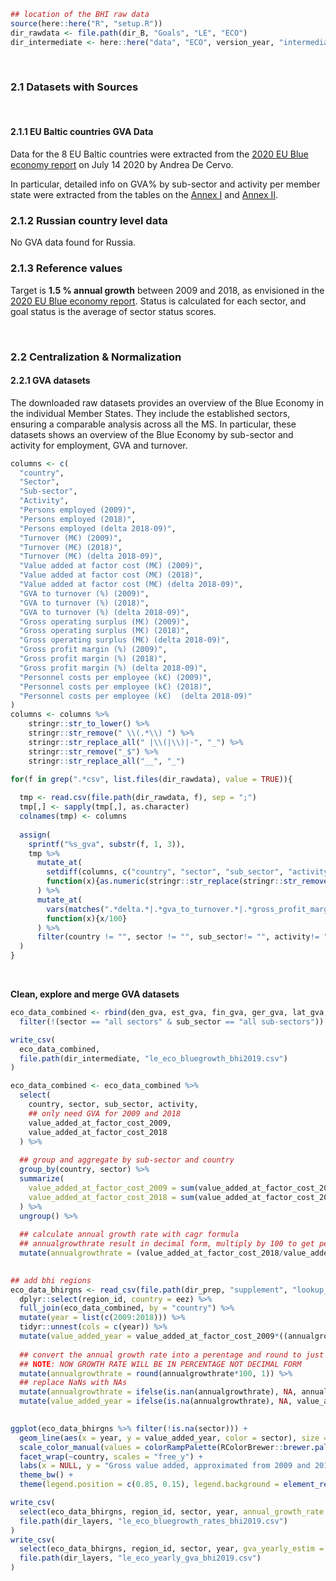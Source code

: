 
```r
## location of the BHI raw data
source(here::here("R", "setup.R"))
dir_rawdata <- file.path(dir_B, "Goals", "LE", "ECO")
dir_intermediate <- here::here("data", "ECO", version_year, "intermediate")
```
<br>


### 2.1 Datasets with Sources {-}
<br/>

#### 2.1.1 EU Baltic countries GVA Data {-}

Data for the 8 EU Baltic countries were extracted from the [2020 EU Blue economy report](https://ec.europa.eu/maritimeaffairs/sites/maritimeaffairs/files/2020_06_blueeconomy-2020-ld_final.pdf) on July 14 2020 by Andrea De Cervo. 

In particular, detailed info on GVA% by sub-sector and activity per member state were extracted from the tables on the [Annex I](https://ec.europa.eu/maritimeaffairs/sites/maritimeaffairs/files/2020_06_blueeconomy-2020-annexes-ld-part1_final.pdf) and [Annex II](https://ec.europa.eu/maritimeaffairs/sites/maritimeaffairs/files/2020_06_blueeconomy-2020-annexes-ld-part2_final.pdf).


### 2.1.2 Russian country level data {-}

No GVA data found for Russia.


### 2.1.3 Reference values {-}

Target is **1.5 % annual growth** between 2009 and 2018, as envisioned in the [2020 EU Blue economy report](https://ec.europa.eu/maritimeaffairs/sites/maritimeaffairs/files/2020_06_blueeconomy-2020-ld_final.pdf). 
Status is calculated for each sector, and goal status is the average of sector status scores. 

<br>

### 2.2 Centralization & Normalization {-}

#### 2.2.1 GVA datasets {-}

The downloaded raw datasets provides an overview of the Blue Economy in the individual Member States. 
They include the established sectors, ensuring a comparable analysis across all the MS. 
In particular, these datasets shows an overview of the Blue Economy by sub-sector and activity for employment, GVA and turnover.

```r

columns <- c(
  "country",
  "Sector",
  "Sub-sector",
  "Activity",
  "Persons employed (2009)",
  "Persons employed (2018)",
  "Persons employed (delta 2018-09)",
  "Turnover (M€) (2009)",
  "Turnover (M€) (2018)",
  "Turnover (M€) (delta 2018-09)",
  "Value added at factor cost (M€) (2009)",
  "Value added at factor cost (M€) (2018)",
  "Value added at factor cost (M€) (delta 2018-09)",
  "GVA to turnover (%) (2009)",
  "GVA to turnover (%) (2018)",
  "GVA to turnover (%) (delta 2018-09)",
  "Gross operating surplus (M€) (2009)",
  "Gross operating surplus (M€) (2018)",
  "Gross operating surplus (M€) (delta 2018-09)",
  "Gross profit margin (%) (2009)",
  "Gross profit margin (%) (2018)",
  "Gross profit margin (%) (delta 2018-09)",
  "Personnel costs per employee (k€) (2009)",
  "Personnel costs per employee (k€) (2018)",
  "Personnel costs per employee (k€)  (delta 2018-09)"
) 
columns <- columns %>% 
    stringr::str_to_lower() %>% 
    stringr::str_remove(" \\(.*\\) ") %>% 
    stringr::str_replace_all(" |\\(|\\)|-", "_") %>% 
    stringr::str_remove("_$") %>% 
    stringr::str_replace_all("__", "_")

for(f in grep(".*csv", list.files(dir_rawdata), value = TRUE)){
  
  tmp <- read.csv(file.path(dir_rawdata, f), sep = ";")
  tmp[,] <- sapply(tmp[,], as.character)
  colnames(tmp) <- columns
  
  assign(
    sprintf("%s_gva", substr(f, 1, 3)),
    tmp %>% 
      mutate_at(
        setdiff(columns, c("country", "sector", "sub_sector", "activity")), 
        function(x){as.numeric(stringr::str_replace(stringr::str_remove(x, "%| |-$"), ",", "."))}
      ) %>% 
      mutate_at(
        vars(matches(".*delta.*|.*gva_to_turnover.*|.*gross_profit_margin.*")), 
        function(x){x/100}
      ) %>% 
      filter(country != "", sector != "", sub_sector!= "", activity!= "")
  )
}
```

<br>

**Clean, explore and merge GVA datasets**

```r

eco_data_combined <- rbind(den_gva, est_gva, fin_gva, ger_gva, lat_gva, lit_gva, pol_gva, swe_gva) %>% 
  filter(!(sector == "all sectors" & sub_sector == "all sub-sectors"))

write_csv(
  eco_data_combined,
  file.path(dir_intermediate, "le_eco_bluegrowth_bhi2019.csv")
)

eco_data_combined <- eco_data_combined %>% 
  select(
    country, sector, sub_sector, activity, 
    ## only need GVA for 2009 and 2018
    value_added_at_factor_cost_2009,
    value_added_at_factor_cost_2018
  ) %>% 
  
  ## group and aggregate by sub-sector and country
  group_by(country, sector) %>% 
  summarize(
    value_added_at_factor_cost_2009 = sum(value_added_at_factor_cost_2009, na.rm = TRUE), 
    value_added_at_factor_cost_2018 = sum(value_added_at_factor_cost_2018, na.rm = TRUE)
  ) %>% 
  ungroup() %>% 
  
  ## calculate annual growth rate with cagr formula
  ## annualgrowthrate result in decimal form, multiply by 100 to get percent %
  mutate(annualgrowthrate = (value_added_at_factor_cost_2018/value_added_at_factor_cost_2009)^(1/9) - 1)

  
## add bhi regions
eco_data_bhirgns <- read_csv(file.path(dir_prep, "supplement", "lookup_tabs", "rgns_complete.csv")) %>% 
  dplyr::select(region_id, country = eez) %>% 
  full_join(eco_data_combined, by = "country") %>% 
  mutate(year = list(c(2009:2018))) %>% 
  tidyr::unnest(cols = c(year)) %>% 
  mutate(value_added_year = value_added_at_factor_cost_2009*((annualgrowthrate+1)^(year-2009))) %>% 
  
  ## convert the annual growth rate into a perentage and round to just one decimal place
  ## NOTE: NOW GROWTH RATE WILL BE IN PERCENTAGE NOT DECIMAL FORM
  mutate(annualgrowthrate = round(annualgrowthrate*100, 1)) %>% 
  ## replace NaNs with NAs
  mutate(annualgrowthrate = ifelse(is.nan(annualgrowthrate), NA, annualgrowthrate)) %>% 
  mutate(value_added_year = ifelse(is.na(annualgrowthrate), NA, value_added_year))
  
```



```r
ggplot(eco_data_bhirgns %>% filter(!is.na(sector))) + 
  geom_line(aes(x = year, y = value_added_year, color = sector), size = 0.6) +
  scale_color_manual(values = colorRampPalette(RColorBrewer::brewer.pal(8, "Set2"))(30)[sample(1:30)]) +
  facet_wrap(~country, scales = "free_y") +
  labs(x = NULL, y = "Gross value added, approximated from 2009 and 2018 data, M€", color = "Sector, Blue Economy") +
  theme_bw() +
  theme(legend.position = c(0.85, 0.15), legend.background = element_rect(color = "steelblue"))
```

```r
write_csv(
  select(eco_data_bhirgns, region_id, sector, year, annual_growth_rate = annualgrowthrate),
  file.path(dir_layers, "le_eco_bluegrowth_rates_bhi2019.csv")
)
write_csv(
  select(eco_data_bhirgns, region_id, sector, year, gva_yearly_estim = value_added_year),
  file.path(dir_layers, "le_eco_yearly_gva_bhi2019.csv")
)
```

